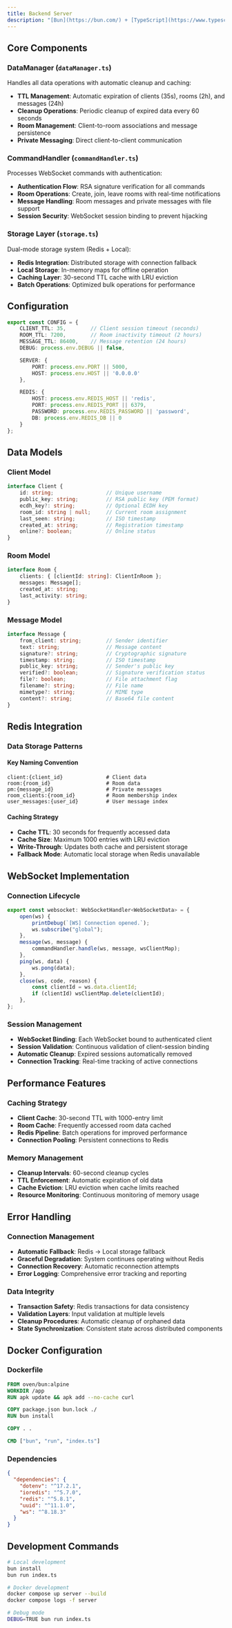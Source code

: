 ```yaml
---
title: Backend Server
description: "[Bun](https://bun.com/) + [TypeScript](https://www.typescriptlang.org/) backend server with WebSocket support, [Redis](https://redis.io/) integration, and cryptographic authentication."
---
```


## Core Components

### DataManager (`dataManager.ts`)
Handles all data operations with automatic cleanup and caching:
- **TTL Management**: Automatic expiration of clients (35s), rooms (2h), and messages (24h)
- **Cleanup Operations**: Periodic cleanup of expired data every 60 seconds
- **Room Management**: Client-to-room associations and message persistence
- **Private Messaging**: Direct client-to-client communication

### CommandHandler (`commandHandler.ts`)
Processes WebSocket commands with authentication:
- **Authentication Flow**: RSA signature verification for all commands
- **Room Operations**: Create, join, leave rooms with real-time notifications
- **Message Handling**: Room messages and private messages with file support
- **Session Security**: WebSocket session binding to prevent hijacking

### Storage Layer (`storage.ts`)
Dual-mode storage system (Redis + Local):
- **Redis Integration**: Distributed storage with connection fallback
- **Local Storage**: In-memory maps for offline operation
- **Caching Layer**: 30-second TTL cache with LRU eviction
- **Batch Operations**: Optimized bulk operations for performance

## Configuration

```typescript
export const CONFIG = {
    CLIENT_TTL: 35,        // Client session timeout (seconds)
    ROOM_TTL: 7200,        // Room inactivity timeout (2 hours)
    MESSAGE_TTL: 86400,    // Message retention (24 hours)
    DEBUG: process.env.DEBUG || false,

    SERVER: {
        PORT: process.env.PORT || 5000,
        HOST: process.env.HOST || '0.0.0.0'
    },

    REDIS: {
        HOST: process.env.REDIS_HOST || 'redis',
        PORT: process.env.REDIS_PORT || 6379,
        PASSWORD: process.env.REDIS_PASSWORD || 'password',
        DB: process.env.REDIS_DB || 0
    }
};
```

## Data Models

### Client Model
```typescript
interface Client {
    id: string;                 // Unique username
    public_key: string;         // RSA public key (PEM format)
    ecdh_key?: string;          // Optional ECDH key
    room_id: string | null;     // Current room assignment
    last_seen: string;          // ISO timestamp
    created_at: string;         // Registration timestamp
    online?: boolean;           // Online status
}
```

### Room Model
```typescript
interface Room {
    clients: { [clientId: string]: ClientInRoom };
    messages: Message[];
    created_at: string;
    last_activity: string;
}
```

### Message Model
```typescript
interface Message {
    from_client: string;        // Sender identifier
    text: string;               // Message content
    signature?: string;         // Cryptographic signature
    timestamp: string;          // ISO timestamp
    public_key: string;         // Sender's public key
    verified?: boolean;         // Signature verification status
    file?: boolean;             // File attachment flag
    filename?: string;          // File name
    mimetype?: string;          // MIME type
    content?: string;           // Base64 file content
}
```

## Redis Integration

### Data Storage Patterns

#### Key Naming Convention
```
client:{client_id}              # Client data
room:{room_id}                  # Room data
pm:{message_id}                 # Private messages
room_clients:{room_id}          # Room membership index
user_messages:{user_id}         # User message index
```

#### Caching Strategy
- **Cache TTL**: 30 seconds for frequently accessed data
- **Cache Size**: Maximum 1000 entries with LRU eviction
- **Write-Through**: Updates both cache and persistent storage
- **Fallback Mode**: Automatic local storage when Redis unavailable

## WebSocket Implementation

### Connection Lifecycle
```typescript
export const websocket: WebSocketHandler<WebSocketData> = {
    open(ws) {
        printDebug(`[WS] Connection opened.`);
        ws.subscribe("global");
    },
    message(ws, message) {
        commandHandler.handle(ws, message, wsClientMap);
    },
    ping(ws, data) {
        ws.pong(data);
    },
    close(ws, code, reason) {
        const clientId = ws.data.clientId;
        if (clientId) wsClientMap.delete(clientId);
    },
};
```

### Session Management
- **WebSocket Binding**: Each WebSocket bound to authenticated client
- **Session Validation**: Continuous validation of client-session binding
- **Automatic Cleanup**: Expired sessions automatically removed
- **Connection Tracking**: Real-time tracking of active connections

## Performance Features

### Caching Strategy
- **Client Cache**: 30-second TTL with 1000-entry limit
- **Room Cache**: Frequently accessed room data cached
- **Redis Pipeline**: Batch operations for improved performance
- **Connection Pooling**: Persistent connections to Redis

### Memory Management
- **Cleanup Intervals**: 60-second cleanup cycles
- **TTL Enforcement**: Automatic expiration of old data
- **Cache Eviction**: LRU eviction when cache limits reached
- **Resource Monitoring**: Continuous monitoring of memory usage

## Error Handling

### Connection Management
- **Automatic Fallback**: Redis → Local storage fallback
- **Graceful Degradation**: System continues operating without Redis
- **Connection Recovery**: Automatic reconnection attempts
- **Error Logging**: Comprehensive error tracking and reporting

### Data Integrity
- **Transaction Safety**: Redis transactions for data consistency
- **Validation Layers**: Input validation at multiple levels
- **Cleanup Procedures**: Automatic cleanup of orphaned data
- **State Synchronization**: Consistent state across distributed components

## Docker Configuration

### Dockerfile
```dockerfile
FROM oven/bun:alpine
WORKDIR /app
RUN apk update && apk add --no-cache curl

COPY package.json bun.lock ./
RUN bun install

COPY . .

CMD ["bun", "run", "index.ts"]
```

### Dependencies
```json
{
  "dependencies": {
    "dotenv": "^17.2.1",
    "ioredis": "^5.7.0",
    "redis": "^5.8.1",
    "uuid": "^11.1.0",
    "ws": "^8.18.3"
  }
}
```

## Development Commands

```bash
# Local development
bun install
bun run index.ts

# Docker development
docker compose up server --build
docker compose logs -f server

# Debug mode
DEBUG=TRUE bun run index.ts
```